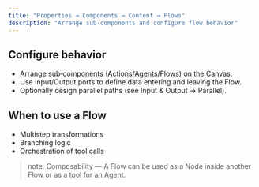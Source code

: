 ```yaml
---
title: "Properties → Components → Content → Flows"
description: "Arrange sub‑components and configure flow behavior"
---
```


## Configure behavior

- Arrange sub‑components (Actions/Agents/Flows) on the Canvas.
- Use Input/Output ports to define data entering and leaving the Flow.
- Optionally design parallel paths (see Input & Output → Parallel).

## When to use a Flow

- Multistep transformations
- Branching logic
- Orchestration of tool calls

> note: Composability — A Flow can be used as a Node inside another Flow or as a tool for an Agent.